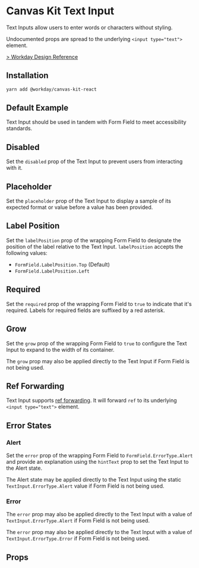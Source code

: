 


<Meta title="Components/Inputs/Text Input/React" component={TextInput} />

# Canvas Kit Text Input

Text Inputs allow users to enter words or characters without styling.

Undocumented props are spread to the underlying `<input type="text">` element.

[> Workday Design Reference](https://design.workday.com/components/inputs/text-input)

## Installation

```sh
yarn add @workday/canvas-kit-react
```

## Default Example

Text Input should be used in tandem with Form Field to meet accessibility standards.

<ExampleCodeBlock code={Default} />

## Disabled

Set the `disabled` prop of the Text Input to prevent users from interacting with it.

<ExampleCodeBlock code={Disabled} />

## Placeholder

Set the `placeholder` prop of the Text Input to display a sample of its expected format or value
before a value has been provided.

<ExampleCodeBlock code={Placeholder} />

## Label Position

Set the `labelPosition` prop of the wrapping Form Field to designate the position of the label
relative to the Text Input. `labelPosition` accepts the following values:

- `FormField.LabelPosition.Top` (Default)
- `FormField.LabelPosition.Left`

<ExampleCodeBlock code={LabelPosition} />

## Required

Set the `required` prop of the wrapping Form Field to `true` to indicate that it's required. Labels
for required fields are suffixed by a red asterisk.

<ExampleCodeBlock code={Required} />

## Grow

Set the `grow` prop of the wrapping Form Field to `true` to configure the Text Input to expand to
the width of its container.

<ExampleCodeBlock code={Grow} />

The `grow` prop may also be applied directly to the Text Input if Form Field is not being used.

## Ref Forwarding

Text Input supports [ref forwarding](https://reactjs.org/docs/forwarding-refs.html). It will forward
`ref` to its underlying `<input type="text">` element.

<ExampleCodeBlock code={RefForwarding} />

## Error States

### Alert

Set the `error` prop of the wrapping Form Field to `FormField.ErrorType.Alert` and provide an
explanation using the `hintText` prop to set the Text Input to the Alert state.

<ExampleCodeBlock code={Alert} />

The Alert state may be applied directly to the Text Input using the static
`TextInput.ErrorType.Alert` value if Form Field is not being used.

### Error

The `error` prop may also be applied directly to the Text Input with a value of
`TextInput.ErrorType.Alert` if Form Field is not being used.

<ExampleCodeBlock code={Error} />

The `error` prop may also be applied directly to the Text Input with a value of
`TextInput.ErrorType.Error` if Form Field is not being used.

## Props

<ArgsTable of={TextInput} />
